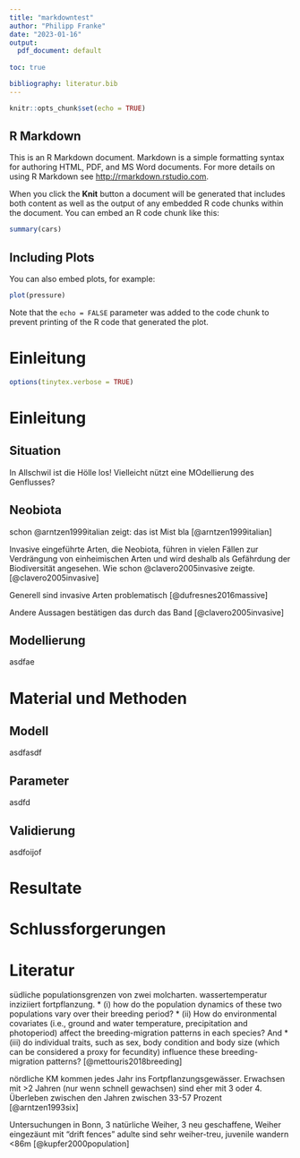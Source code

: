```yaml
---
title: "markdowntest"
author: "Philipp Franke"
date: "2023-01-16"
output:
  pdf_document: default
  
toc: true

bibliography: literatur.bib
---
```


```r
knitr::opts_chunk$set(echo = TRUE)
```

## R Markdown

This is an R Markdown document. Markdown is a simple formatting syntax for authoring HTML, PDF, and MS Word documents. For more details on using R Markdown see <http://rmarkdown.rstudio.com>.

When you click the **Knit** button a document will be generated that includes both content as well as the output of any embedded R code chunks within the document. You can embed an R code chunk like this:

```r
summary(cars)
```

## Including Plots

You can also embed plots, for example:

```r
plot(pressure)
```

Note that the `echo = FALSE` parameter was added to the code chunk to prevent printing of the R code that generated the plot.

# Einleitung
```r
options(tinytex.verbose = TRUE)
```


# Einleitung
## Situation
In Allschwil ist die Hölle los!
Vielleicht nützt eine MOdellierung des Genflusses?

## Neobiota
schon @arntzen1999italian zeigt: das ist Mist
bla [@arntzen1999italian]

Invasive eingeführte Arten, die Neobiota, führen in vielen Fällen zur Verdrängung von einheimischen Arten und wird deshalb als Gefährdung der Biodiversität angesehen. Wie schon @clavero2005invasive zeigte.[@clavero2005invasive]

Generell sind invasive Arten problematisch [@dufresnes2016massive]

Andere Aussagen bestätigen das durch das Band [@clavero2005invasive]

## Modellierung
asdfae

# Material und Methoden
## Modell
asdfasdf

## Parameter
asdfd

## Validierung
asdfoijof

# Resultate



# Schlussforgerungen




# Literatur


südliche populationsgrenzen von zwei molcharten. wassertemperatur inziziiert fortpflanzung.
* (i) how do the population dynamics of these two populations vary over their breeding period?
* (ii) How do environmental covariates (i.e., ground and water temperature, precipitation and photoperiod) affect the breeding-migration patterns in each species? And
* (iii) do individual traits, such as sex, body condition and body size (which can be considered a proxy for fecundity) influence these breeding-migration patterns? [@mettouris2018breeding]

nördliche KM kommen jedes Jahr ins Fortpflanzungsgewässer. Erwachsen mit >2 Jahren (nur wenn schnell gewachsen) sind eher mit 3 oder 4. Überleben zwischen den Jahren zwischen 33-57 Prozent [@arntzen1993six]

Untersuchungen in Bonn, 3 natürliche Weiher, 3 neu geschaffene, Weiher eingezäunt mit "drift fences"
adulte sind sehr weiher-treu, juvenile wandern <86m [@kupfer2000population]